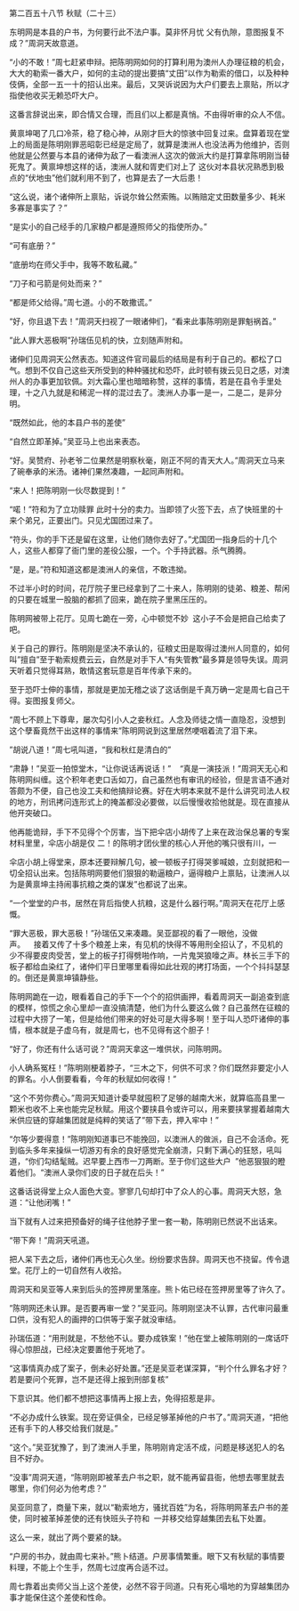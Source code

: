 

第二百五十八节 秋赋（二十三）

东明网是本县的户书，为何要行此不法户事。莫非怀月忧 父有仇隙，意图报复不成？”周洞天故意道。

“小的不敢！”周七赶紧申辩。把陈明网如何的打算利用为澳州人办理征粮的机会，大大的勒索一番大户，如何的主动的提出要搞“丈田”以作为勒索的借口，以及种种伎俩，全部一五一十的招认出来。最后，又哭诉说因为大户们要去上禀贴，所以才指使他收买无赖恐吓大户。

这番言辞说出来，即合情又合理，而且们以上都是真悄。不由得听审的众人不信。

黄禀坤喝了几口冷茶，稳了稳心神，从刚才巨大的惊骇中回复过来。盘算着现在堂上的局面是陈明刚罪恶昭彰已经是定局了，就算是澳洲人也没法再为他维护，否则他就是公然要与本县的诸伸为敌了一看澳洲人这次的做派大约是打算拿陈明刚当替死鬼了。黄禀坤想这样的话，澳洲人就和胥吏们对上了 这伙对本县状况熟悉到极点的“伏地虫”他们就利用不到了，也算是去了一大后患！

“这么说，诸个诸伸所上禀贴，诉说尔耸公然索贿。以贿赔定丈田数量多少、耗米多寡是事实了？”

“是实小的自己经手的几家粮户都是遵照师父的指使所办。”

“可有底册？”

“底册均在师父手中，我等不敢私藏。”

“刀子和弓箭是何处而来？”

“都是师父给得。”周七道。小的不敢撒谎。”

“好，你且退下去！”周洞天扫视了一眼诸伸们，“看来此事陈明刚是罪魁祸首。”

”此人罪大恶极啊”孙瑞伍见机的快，立刻随声附和。

诸伸们见周洞天公然表态。知道这件官司最后的结局是有利于自己的。都松了口气。想到不仅自己这些天所受到的种种骚扰和恐吓，此时顿有拨云见日之感，对澳州人的办事更加钦佩。刘大霜心里也暗暗称赞，这样的事情，若是在县令手里处理，十之八九就是和稀泥一样的混过去了。澳洲人办事一是一，二是二，是非分明。

“既然如此，他的本县户书的差使”

“自然立即革掉。”吴亚马上也出来表态。

“好。吴赞府、孙老爷二位果然是明察秋毫，刚正不阿的青天大人。”周洞天立马来了碗奉承的米汤。诸神们果然凑趣，一起同声附和。

“来人！把陈明刚一伙尽数提到！”

“喏！”符和为了立功赎罪 此时十分的卖力。当即领了火签下去，点了快班里的十来个弟兄，正要出门。只见尤国团过来了。

“符头，你的手下还是留在这里，让他们随你去好了。”尤国团一指身后的十几个人，这些人都穿了衙门里的差役公服，一个。个手持武器。杀气腾腾。

“是，是。”符和知道这都是澳洲人的亲信，不敢违拗。

不过半小时的时间，花厅院子里已经拿到了二十来人，陈明刚的徒弟、粮差、帮闲的只要在城里一股脑的都抓了回来，跪在院子里黑压压的。

陈明网被带上花厅。见周七跪在一旁，心中顿觉不妙  这小子不会是把自己给卖了吧。

关于自己的罪行。陈明刚是坚决不承认的，征粮丈田是取得过澳州人同意的，如何叫”擅自”至于勒索规费云云，自然是对手下人“有失管教”最多算是领导失误。周洞天听着只觉得耳熟，敢情这套玩意是百年传承下来的。

至于恐吓士伸的事情，那就是更加无稽之谈了这话倒是千真万确一定是周七自己干得。妄图报复师父。

“周七不顾上下尊卑，屡次勾引小人之妾秋红。人念及师徒之情一直隐忍，没想到这个孽畜竟然干出这样的事情来”陈明网说到这里居然哽咽着流了泪下来。

”胡说八道！”周七吼叫道，“我和秋红是清白的”

“肃静！”吴亚一拍惊堂木，“让你说话再说话！”    “真是一演技派！”周洞天无心和陈明网纠缠。这个积年老吏口舌如刀，自己虽然也有审讯的经验，但是言语不通对答颇为不便，自己也没工夫和他搞辩论赛。好在大明本来就不是什么讲究司法人权的地方，刑讯拷问连形式上的掩盖都没必要做，以后慢慢收拾他就是。现在直接从他开突破口。

他再能诡辩，手下不见得个个厉害，当下把伞店小胡传了上来在政治保总署的专案材料里里，伞店小胡是仅 二！的陈明才团伙里的核心人开他的嘴只很有川，一

伞店小胡上得堂来，原本还要辩解几句，被一顿板子打得哭爹喊娘，立刻就把和一切全招认出来。包括陈明网要他们狠狠的勒逼粮户，逼得粮户上禀贴，让澳洲人以为是黄禀坤主持闹事抗粮之类的谋发”也都说了出来。

“一个堂堂的户书，居然在背后指使人抗粮，这是什么器行啊。”周洞天在花厅上感慨。

“罪大恶极，罪大恶极！”孙瑞伍又来凑趣。吴亚鄙视的看了一眼他，没做声。    接着又传了十多个粮差上来，有见机的快得不等用刑全招认了，不见机的少不得要皮肉受苦，堂上的板子打得劈啪作响，一片鬼哭狼嚎之声。林长三手下的板子都给血染红了，诸仲们平日里哪里看得如此壮观的拷打场面，一个个抖抖瑟瑟的。倒还是黄禀坤镇静些。

陈明网跪在一边，眼看着自己的手下一个个的招供画押，看着周洞天一副追查到底的模样，惊慌之余心里却一直没搞清楚，他们为什么要这么做？自己虽然在征粮的过程中大捞了一笔，但是给他们带来的好处可是大得多啊！至于叫人恐吓诸伸的事情，根本就是子虚乌有，就是周七，也不见得有这个胆子！

“好了，你还有什么话可说？”周洞天拿这一堆供状，问陈明网。

小人确系冤枉！”陈明刚梗着脖子，“三木之下，何供不可求？你们既然非要定小人的罪名。小人倒要看看，今年的秋赋如何收得！”

“这个不劳你费心。”周洞天知道计委早就囤积了足够的越南大米，就算临高县里一颗米也收不上来也能完足秋赋。用这个要挟县令或许可以，用来要挟掌握着越南大米供应链的穿越集团就是纯粹的笑话了”带下去，押入牢中！”

“尔等少要得意！”陈明刚知道事已不能挽回，以澳洲人的做派，自己不会活命。死到临头多年来操纵一切游刃有余的良好感觉完全崩溃，只剩下满心的狂怒，吼叫道，“你们勾结髦贼。迟早要上西市一刀两断。至于你们这些大户  ”他恶狠狠的瞪着他们。“澳洲人录你们皮的日子就在后头！”

这番话说得堂上众人面色大变。寥寥几句却打中了众人的心事。周洞天大怒，急道：“让他闭嘴！”

当下就有人过来把预备好的绳子往他脖子里一套一勒，陈明刚已然说不出话来。

“带下奔！”周洞天吼道。

把人呆下去之后，诸仲们再也无心久坐。纷纷要求告辞。周洞天也不挠留。传令退堂。花厅上的一切自然有人收拾。

周洞天和吴亚等人来到后头的签押房里落座。熊卜佑已经在签押房里等了许久了。

”陈明网还未认罪。是否要再审一堂？”吴亚问。陈明刚坚决不认罪，古代审问最重口供，没有犯人的画押的口供等于案子就没审结。

孙瑞伍道：“用刑就是，不愁他不认。要办成铁案！”他在堂上被陈明刚的一席话吓得心惊胆战，已经决定要置他于死地了。

“这事情真办成了案子，倒未必好处置。”还是吴亚老谋深算，“判个什么罪名才好？若是要问个死罪，岂不是还得上报到刑部复核”

下意识其。他们都不想把这事情再上报上去，免得招惹是非。

“不必办成什么铁案。现在旁证俱全，已经足够革掉他的户书了。”周洞天道，“把他还有手下的人移交给我们就是。”

“这个。”吴亚犹豫了，到了澳洲人手里，陈明刚肯定活不成，问题是移送犯人的名目不好办。

“没事”周洞天道，“陈明刚即被革去户书之职，就不能再留县衙，他想去哪里就去哪里，你们何必为他考虑？”

吴亚同意了，商量下来，就以“勒索地方，骚扰百姓”为名，将陈明网革去户书的差使，同时被革掉差使的还有快班头子符和  一并移交给穿越集团去私下处置。

这么一来，就出了两个要紧的缺。

“户房的书办，就由周七来补。”熊卜结道。户房事情繁重。眼下又有秋赋的事情要料理，不能上个生手，然周七过度再合适不过。

周七靠着出卖师父当上这个差使，必然不容于同道。只有死心塌地的为穿越集团办事才能保住这个差使和性命。

